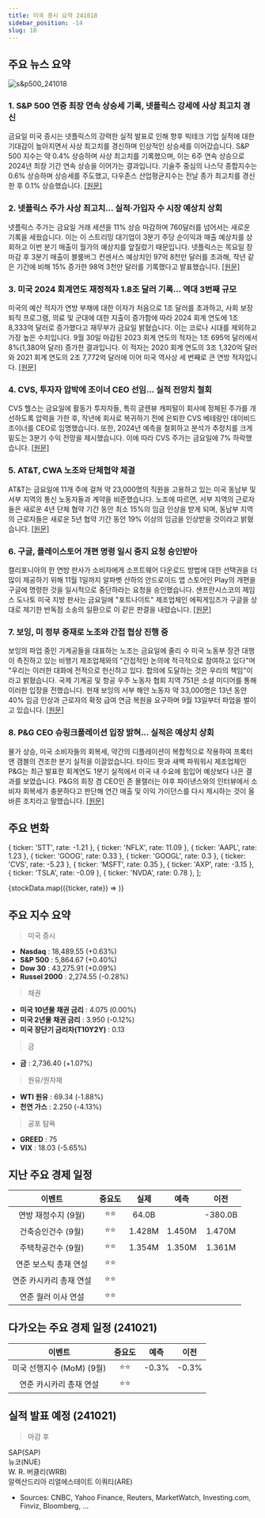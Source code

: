 ```yaml
---
title: 미국 증시 요약 241018
sidebar_position: -14
slug: 18
---
```


## 주요 뉴스 요약

![s&p500_241018](/map/241018.png)

### 1. **S&P 500 연중 최장 연속 상승세 기록, 넷플릭스 강세에 사상 최고치 경신**

금요일 미국 증시는 넷플릭스의 강력한 실적 발표로 인해 향후 빅테크 기업 실적에 대한 기대감이 높아지면서 사상 최고치를 경신하며 인상적인 상승세를 이어갔습니다. S&P 500 지수는 약 0.4% 상승하며 사상 최고치를 기록했으며, 이는 6주 연속 상승으로 2024년 최장 기간 연속 상승을 이어가는 결과입니다. 기술주 중심의 나스닥 종합지수는 0.6% 상승하며 상승세를 주도했고, 다우존스 산업평균지수는 전날 종가 최고치를 경신한 후 0.1% 상승했습니다. [[원문]](https://finance.yahoo.com/news/live/stock-market-today-sp-500-sets-record-longest-weekly-win-streak-of-2024-as-netflix-surges-133101759.html)

### 2. **넷플릭스 주가 사상 최고치... 실적·가입자 수 시장 예상치 상회**

넷플릭스 주가는 금요일 거래 세션을 11% 상승 마감하며 760달러를 넘어서는 새로운 기록을 세웠습니다. 이는 이 스트리밍 대기업이 3분기 주당 순이익과 매출 예상치를 상회하고 이번 분기 매출이 월가의 예상치를 앞질렀기 때문입니다. 넷플릭스는 목요일 장 마감 후 3분기 매출이 블룸버그 컨센서스 예상치인 97억 8천만 달러를 초과해, 작년 같은 기간에 비해 15% 증가한 98억 3천만 달러를 기록했다고 발표했습니다. [[원문]](https://finance.yahoo.com/news/netflix-stock-secures-fresh-record-after-earnings-subscriber-growth-top-estimates-201411214.html)

### 3. **미국 2024 회계연도 재정적자 1.8조 달러 기록... 역대 3번째 규모**

미국의 예산 적자가 연방 부채에 대한 이자가 처음으로 1조 달러를 초과하고, 사회 보장 퇴직 프로그램, 의료 및 군대에 대한 지출이 증가함에 따라 2024 회계 연도에 1조 8,333억 달러로 증가했다고 재무부가 금요일 밝혔습니다. 이는 코로나 시대를 제외하고 가장 높은 수치입니다. 9월 30일 마감된 2023 회계 연도의 적자는 1조 695억 달러에서 8%(1,380억 달러) 증가한 결과입니다. 이 적자는 2020 회계 연도의 3조 1,320억 달러와 2021 회계 연도의 2조 7,772억 달러에 이어 미국 역사상 세 번째로 큰 연방 적자입니다. [[원문]](https://finance.yahoo.com/news/us-budget-deficit-tops-1-200317405.html)

### 4. **CVS, 투자자 압박에 조이너 CEO 선임... 실적 전망치 철회**

CVS 헬스는 금요일에 활동가 투자자들, 특히 글렌뷰 캐피털이 회사에 정체된 주가를 개선하도록 압력을 가한 후, 작년에 회사로 복귀하기 전에 은퇴한 CVS 베테랑인 데이비드 조이너를 CEO로 임명했습니다. 또한, 2024년 예측을 철회하고 분석가 추정치를 크게 밑도는 3분기 수익 전망을 제시했습니다. 이에 따라 CVS 주가는 금요일에 7% 하락했습니다. [[원문]](https://finance.yahoo.com/news/cvs-replace-ceo-karen-lynch-102832605.html)

### 5. **AT&T, CWA 노조와 단체협약 체결**

AT&T는 금요일에 11개 주에 걸쳐 약 23,000명의 직원을 고용하고 있는 미국 동남부 및 서부 지역의 통신 노동자들과 계약을 비준했습니다. 노조에 따르면, 서부 지역의 근로자들은 새로운 4년 단체 협약 기간 동안 최소 15%의 임금 인상을 받게 되며, 동남부 지역의 근로자들은 새로운 5년 협약 기간 동안 19% 이상의 임금을 인상받을 것이라고 밝혔습니다. [[원문]](https://finance.yahoo.com/news/t-ratifies-agreement-striking-cwa-233718954.html)

### 6. **구글, 플레이스토어 개편 명령 일시 중지 요청 승인받아**

캘리포니아의 한 연방 판사가 소비자에게 소프트웨어 다운로드 방법에 대한 선택권을 더 많이 제공하기 위해 11월 1일까지 알파벳 산하의 안드로이드 앱 스토어인 Play의 개편을 구글에 명령한 것을 일시적으로 중단하라는 요청을 승인했습니다. 샌프란시스코의 제임스 도나토 미국 지방 판사는 금요일에 "포트나이트" 제조업체인 에픽게임즈가 구글을 상대로 제기한 반독점 소송의 일환으로 이 같은 판결을 내렸습니다. [[원문]](https://www.reuters.com/legal/us-judge-grants-google-request-put-play-store-overhaul-temporary-hold-2024-10-18/)

### 7. **보잉, 미 정부 중재로 노조와 간접 협상 진행 중**

보잉의 파업 중인 기계공들을 대표하는 노조는 금요일에 줄리 수 미국 노동부 장관 대행이 촉진하고 있는 비행기 제조업체와의 "간접적인 논의에 적극적으로 참여하고 있다"며 "우리는 이러한 대화에 전적으로 헌신하고 있다. 합의에 도달하는 것은 우리의 책임"이라고 밝혔습니다. 국제 기계공 및 항공 우주 노동자 협회 지역 751은 소셜 미디어를 통해 이러한 입장을 전했습니다. 현재 보잉의 서부 해안 노동자 약 33,000명은 13년 동안 40% 임금 인상과 근로자의 확정 급여 연금 복원을 요구하며 9월 13일부터 파업을 벌이고 있습니다. [[원문]](https://www.reuters.com/business/aerospace-defense/striking-union-active-indirect-discussions-with-boeing-try-reach-deal-2024-10-18/)

### 8. **P&G CEO 슈링크플레이션 입장 밝혀... 실적은 예상치 상회**

물가 상승, 미국 소비자들의 회복세, 약간의 디플레이션이 복합적으로 작용하여 프록터 앤 갬블의 견조한 분기 실적을 이끌었습니다. 타이드 팟과 새벽 파워워시 제조업체인 P&G는 최근 발표한 회계연도 1분기 실적에서 미국 내 수요에 힘입어 예상보다 나은 결과를 보였습니다. P&G의 회장 겸 CEO인 존 몰렐러는 야후 파이낸스와의 인터뷰에서 소비자 회복세가 충분하다고 판단해 연간 매출 및 이익 가이던스를 다시 제시하는 것이 올바른 조치라고 말했습니다. [[원문]](https://finance.yahoo.com/news/pg-ceo-weighs-in-on-shrinkflation-debate-better-than-expected-earnings-143909685.html)

## 주요 변화

  { ticker: 'STT', rate: -1.21 },
  { ticker: 'NFLX', rate: 11.09 },
  { ticker: 'AAPL', rate: 1.23 },
  { ticker: 'GOOG', rate: 0.33 },
  { ticker: 'GOOGL', rate: 0.3 },
  { ticker: 'CVS', rate: -5.23 },
  { ticker: 'MSFT', rate: 0.35 },
  { ticker: 'AXP', rate: -3.15 },
  { ticker: 'TSLA', rate: -0.09 },
  { ticker: 'NVDA', rate: 0.78 },
];

{stockData.map(({ticker, rate}) => <StockCardMini key={ticker} ticker={ticker} rate={rate}></StockCardMini>)}

## 주요 지수 요약

> 미국 증시

- **Nasdaq** : 18,489.55 (+0.63%)
- **S&P 500** : 5,864.67 (+0.40%)
- **Dow 30** : 43,275.91 (+0.09%)
- **Russel 2000** : 2,274.55 (-0.28%)

> 채권

- **미국 10년물 채권 금리** : 4.075 (0.00%)
- **미국 2년물 채권 금리** : 3.950 (-0.12%)
- **미국 장단기 금리차(T10Y2Y)** : 0.13

> 금

- **금** : 2,736.40 (+1.07%)

> 원유/원자재

- **WTI 원유** : 69.34 (-1.88%)
- **천연 가스** : 2.250 (-4.13%)

> 공포 탐욕

- **GREED** : 75
- **VIX** : 18.03 (-5.65%)

## 지난 주요 경제 일정

|         이벤트          | 중요도 |  실제  |  예측  |  이전   |
| :---------------------: | :----: | :----: | :----: | :-----: |
|   연방 재정수지 (9월)   |  ⭐⭐  | 64.0B  |        | -380.0B |
|   건축승인건수 (9월)    |  ⭐⭐  | 1.428M | 1.450M | 1.470M  |
|   주택착공건수 (9월)    |  ⭐⭐  | 1.354M | 1.350M | 1.361M  |
|  연준 보스틱 총재 연설  |  ⭐⭐  |        |        |         |
| 연준 카시카리 총재 연설 |  ⭐⭐  |        |        |         |
|   연준 월러 이사 연설   |  ⭐⭐  |        |        |         |

## 다가오는 주요 경제 일정 (241021)

|          이벤트           | 중요도 | 예측  | 이전  |
| :-----------------------: | :----: | :---: | :---: |
| 미국 선행지수 (MoM) (9월) |  ⭐⭐  | -0.3% | -0.3% |
|  연준 카시카리 총재 연설  |  ⭐⭐  |       |       |

## 실적 발표 예정 (241021)

> 마감 후

SAP(SAP)  
뉴코(NUE)  
W. R. 버클리(WRB)  
알렉산드리아 리얼에스테이트 이쿼티(ARE)

- Sources: CNBC, Yahoo Finance, Reuters, MarketWatch, Investing.com, Finviz, Bloomberg, ...
